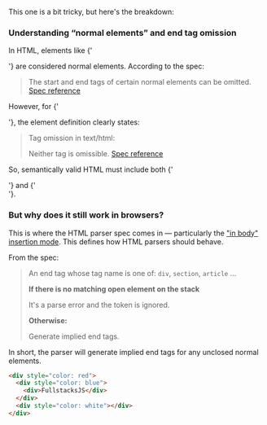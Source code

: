 This one is a bit tricky, but here's the breakdown:

### Understanding “normal elements” and end tag omission

In HTML, elements like <H>{'<div>'}</H> are considered normal elements. According to the spec:

> The start and end tags of certain normal elements can be omitted. [Spec reference](https://html.spec.whatwg.org/multipage/syntax.html#normal-elements)

However, for <H>{'<div>'}</H>, the element definition clearly states:

> Tag omission in text/html:
>
> Neither tag is omissible. [Spec reference](https://html.spec.whatwg.org/multipage/grouping-content.html#the-div-element)

So, semantically valid HTML must include both <H>{'<div>'}</H> and <H>{'</div>'}</H>.

### But why does it still work in browsers?

This is where the HTML parser spec comes in — particularly the ["in body" insertion mode](https://html.spec.whatwg.org/multipage/parsing.html#parsing-main-inbody). This defines how HTML parsers should behave.

From the spec:

> An end tag whose tag name is one of: `div`, `section`, `article` ...
>
> **If there is no matching open element on the stack**
>
> It's a parse error and the token is ignored.
>
> **Otherwise:**
>
> Generate implied end tags.

In short, the parser will generate implied end tags for any unclosed normal elements.

```html
<div style="color: red">
  <div style="color: blue">
    <div>FullstacksJS</div>
  </div>
  <div style="color: white"></div>
</div>
```
